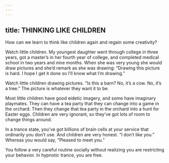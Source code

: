 ```yaml
---
---
---
```

title: THINKING LIKE CHILDREN
---




How can we learn to think like children again and regain some creativity?

Watch little children. My youngest daughter went through college in three years, got a master’s in her fourth year of college, and completed medical school in two years and nine months. When she was very young she would draw pictures and she’d remark as she was drawing: “Drawing this picture is hard. I hope I get it done so I’ll know what I’m drawing.”

Watch little children drawing pictures. “Is this a barn? No, it’s a cow. No, it’s a tree.” The picture is whatever they want it to be.

Most little children have good eidetic imagery, and some have imaginary playmates. They can have a tea party that they can change into a game in the orchard. Then they change that tea party in the orchard into a hunt for Easter eggs. Children are very ignorant, so they’ve got lots of room to change things around.

In a trance state, you’ve got billions of brain cells at your service that ordinarily you don’t use. And children are very honest. “I don’t like you.” Whereas you would say, “Pleased to meet you.”

You follow a very careful routine socially without realizing you are restricting your behavior. In hypnotic trance, you are free.
